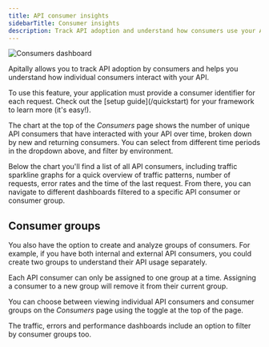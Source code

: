 ```yaml
---
title: API consumer insights
sidebarTitle: Consumer insights
description: Track API adoption and understand how consumers use your API.
---
```


<img src="https://assets.apitally.io/docs/2025-05-21/consumers.webp" alt="Consumers dashboard" class="rounded-xl" />

Apitally allows you to track API adoption by consumers and helps you understand how individual consumers interact with your API.

<Tip>
  To use this feature, your application must provide a consumer identifier for each request. Check out the [setup guide](/quickstart) for your framework to learn more (it's easy!).
</Tip>

The chart at the top of the *Consumers* page shows the number of unique API consumers that have interacted with your API over time, broken down by new and returning consumers.
You can select from different time periods in the dropdown above, and filter by environment.

Below the chart you'll find a list of all API consumers, including traffic sparkline graphs for a quick overview of traffic patterns, number of requests, error rates and the time of the last request.
From there, you can navigate to different dashboards filtered to a specific API consumer or consumer group.

## Consumer groups

You also have the option to create and analyze groups of consumers.
For example, if you have both internal and external API consumers, you could create two groups to understand their API usage separately.

<Note>
  Each API consumer can only be assigned to one group at a time. Assigning a consumer to a new group will remove it from their current group.
</Note>

You can choose between viewing individual API consumers and consumer groups on the *Consumers* page using the toggle at the top of the page.

The traffic, errors and performance dashboards include an option to filter by consumer groups too.
